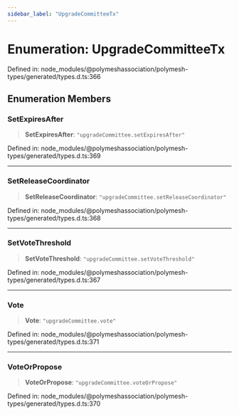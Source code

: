 ```yaml
---
sidebar_label: "UpgradeCommitteeTx"
---
```


# Enumeration: UpgradeCommitteeTx

Defined in: node\_modules/@polymeshassociation/polymesh-types/generated/types.d.ts:366

## Enumeration Members

### SetExpiresAfter

> **SetExpiresAfter**: `"upgradeCommittee.setExpiresAfter"`

Defined in: node\_modules/@polymeshassociation/polymesh-types/generated/types.d.ts:369

***

### SetReleaseCoordinator

> **SetReleaseCoordinator**: `"upgradeCommittee.setReleaseCoordinator"`

Defined in: node\_modules/@polymeshassociation/polymesh-types/generated/types.d.ts:368

***

### SetVoteThreshold

> **SetVoteThreshold**: `"upgradeCommittee.setVoteThreshold"`

Defined in: node\_modules/@polymeshassociation/polymesh-types/generated/types.d.ts:367

***

### Vote

> **Vote**: `"upgradeCommittee.vote"`

Defined in: node\_modules/@polymeshassociation/polymesh-types/generated/types.d.ts:371

***

### VoteOrPropose

> **VoteOrPropose**: `"upgradeCommittee.voteOrPropose"`

Defined in: node\_modules/@polymeshassociation/polymesh-types/generated/types.d.ts:370
